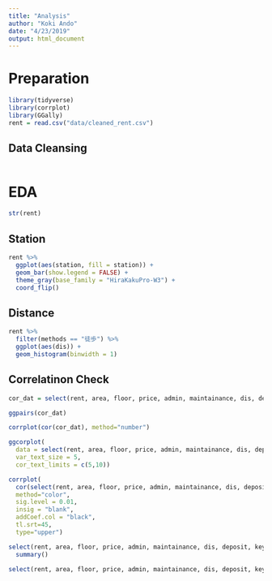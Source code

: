 ```yaml
---
title: "Analysis"
author: "Koki Ando"
date: "4/23/2019"
output: html_document
---
```


# Preparation

```r
library(tidyverse)
library(corrplot)
library(GGally)
rent = read.csv("data/cleaned_rent.csv")
```

## Data Cleansing

```r

```


# EDA

```r
str(rent)
```

## Station

```r
rent %>% 
  ggplot(aes(station, fill = station)) +
  geom_bar(show.legend = FALSE) +
  theme_gray(base_family = "HiraKakuPro-W3") +
  coord_flip()
```

## Distance

```r
rent %>% 
  filter(methods == "徒歩") %>% 
  ggplot(aes(dis)) +
  geom_histogram(binwidth = 1)
```

## Correlatinon Check

```r
cor_dat = select(rent, area, floor, price, admin, maintainance, dis, deposit, key, renewal)
```

```r
ggpairs(cor_dat)
```


```r
corrplot(cor(cor_dat), method="number")
```



```r
ggcorplot(
  data = select(rent, area, floor, price, admin, maintainance, dis, deposit, key, renewal),
  var_text_size = 5,
  cor_text_limits = c(5,10))
```


```r
corrplot(
  cor(select(rent, area, floor, price, admin, maintainance, dis, deposit, key, renewal)),
  method="color",  
  sig.level = 0.01, 
  insig = "blank",
  addCoef.col = "black", 
  tl.srt=45, 
  type="upper")
```

```r
select(rent, area, floor, price, admin, maintainance, dis, deposit, key, renewal) %>% 
  summary()
```
```r
select(rent, area, floor, price, admin, maintainance, dis, deposit, key, renewal)
```

